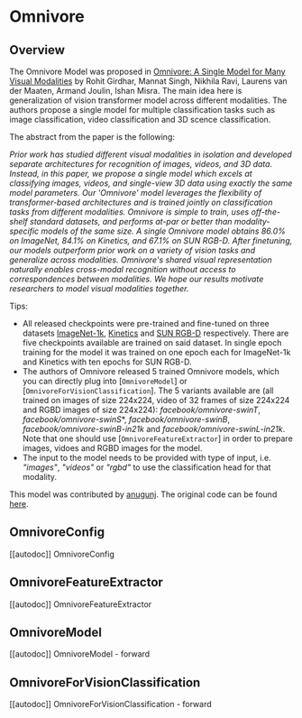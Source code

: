 <!--Copyright 2022 The HuggingFace Team. All rights reserved.

Licensed under the Apache License, Version 2.0 (the "License"); you may not use this file except in compliance with
the License. You may obtain a copy of the License at

http://www.apache.org/licenses/LICENSE-2.0

Unless required by applicable law or agreed to in writing, software distributed under the License is distributed on
an "AS IS" BASIS, WITHOUT WARRANTIES OR CONDITIONS OF ANY KIND, either express or implied. See the License for the
specific language governing permissions and limitations under the License.
-->

# Omnivore

## Overview

The Omnivore Model was proposed in [Omnivore: A Single Model for Many Visual Modalities](https://arxiv.org/abs/2201.08377) by Rohit Girdhar, Mannat Singh, Nikhila Ravi, Laurens van der Maaten, Armand Joulin, Ishan Misra.
The main idea here is generalization of vision transformer model across different modalities. The authors propose a single model 
for multiple classification tasks such as image classification, video classification and 3D scence classification.

The abstract from the paper is the following:

*Prior work has studied different visual modalities in isolation and developed separate architectures for recognition of images, 
videos, and 3D data. Instead, in this paper, we propose a single model which excels at classifying images, videos, and single-view
3D data using exactly the same model parameters. Our 'Omnivore' model leverages the flexibility of transformer-based architectures
and is trained jointly on classification tasks from different modalities. Omnivore is simple to train, uses off-the-shelf standard
datasets, and performs at-par or better than modality-specific models of the same size. A single Omnivore model obtains 86.0% on
ImageNet, 84.1% on Kinetics, and 67.1% on SUN RGB-D. After finetuning, our models outperform prior work on a variety of vision
tasks and generalize across modalities. Omnivore's shared visual representation naturally enables cross-modal recognition without
access to correspondences between modalities. We hope our results motivate researchers to model visual modalities together.*

Tips:

- All released checkpoints were pre-trained and fine-tuned on three datasets [ImageNet-1k]((https://huggingface.co/datasets/imagenet-1k)), [Kinetics](https://www.deepmind.com/open-source/kinetics) and [SUN RGB-D](https://rgbd.cs.princeton.edu/) respectively. 
  There are five checkpoints available are trained on said dataset. In single epoch training for the model it was trained on one epoch each for ImageNet-1k and Kinetics with ten epochs for SUN RGB-D.
- The authors of Omnivore released 5 trained Omnivore models, which you can directly plug into [`OmnivoreModel`] or [`OmnivoreForVisionClassification`]. 
  The 5 variants available are (all trained on images of size 224x224, video of 32 frames of size 224x224 and RGBD images of size 224x224):
  *facebook/omnivore-swinT*, *facebook/omnivore-swinS**, *facebook/omnivore-swinB*, *facebook/omnivore-swinB-in21k* and
  *facebook/omnivore-swinL-in21k*. Note that one should use [`OmnivoreFeatureExtractor`] in order to prepare images, vidoes and RGBD images for the model.
- The input to the model needs to be provided with type of input, i.e. *"images"*, *"videos"* or *"rgbd"* to use the classification head for that modality.



This model was contributed by [anugunj](https://huggingface.co/anugunj). The original code can be found [here](https://github.com/facebookresearch/omnivore).

## OmnivoreConfig

[[autodoc]] OmnivoreConfig

## OmnivoreFeatureExtractor

[[autodoc]] OmnivoreFeatureExtractor

## OmnivoreModel

[[autodoc]] OmnivoreModel
    - forward

## OmnivoreForVisionClassification

[[autodoc]] OmnivoreForVisionClassification
    - forward
